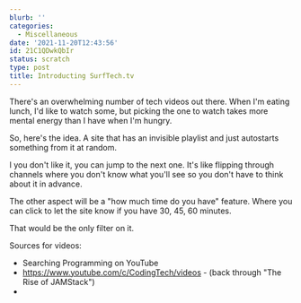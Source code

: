 ```yaml
---
blurb: ''
categories:
  - Miscellaneous
date: '2021-11-20T12:43:56'
id: 21C1QDwkQbIr
status: scratch
type: post
title: Introducting SurfTech.tv
---
```



There's an overwhelming number of tech videos out there. When I'm eating lunch, I'd like to watch some, but picking the one to watch takes more mental energy than I have when I'm hungry. 

So, here's the idea. A site that has an invisible playlist and just autostarts something from it at random. 

I you don't like it, you can jump to the next one. It's like flipping through channels where you don't know what you'll see so you don't have to think about it in advance. 

The other aspect will be a "how much time do you have" feature. Where you can click to let the site know if you have 30, 45, 60 minutes. 

That would be the only filter on it. 


Sources for videos:

- Searching Programming on YouTube
- https://www.youtube.com/c/CodingTech/videos - (back through "The Rise of JAMStack")
- 
